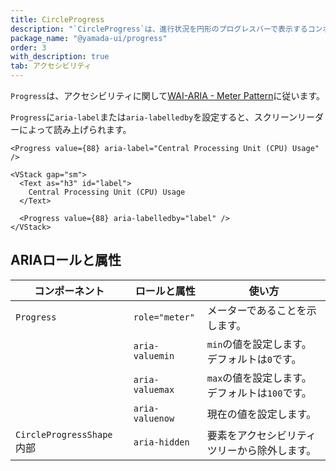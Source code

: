 ```yaml
---
title: CircleProgress
description: "`CircleProgress`は、進行状況を円形のプログレスバーで表示するコンポーネントです。"
package_name: "@yamada-ui/progress"
order: 3
with_description: true
tab: アクセシビリティ
---
```


`Progress`は、アクセシビリティに関して[WAI-ARIA - Meter Pattern](https://www.w3.org/WAI/ARIA/apg/patterns/meter/)に従います。

`Progress`に`aria-label`または`aria-labelledby`を設定すると、スクリーンリーダーによって読み上げられます。

```tsx live=false
<Progress value={88} aria-label="Central Processing Unit (CPU) Usage" />
```

```tsx live=false
<VStack gap="sm">
  <Text as="h3" id="label">
    Central Processing Unit (CPU) Usage
  </Text>

  <Progress value={88} aria-labelledby="label" />
</VStack>
```

## ARIAロールと属性

| コンポーネント                        | ロールと属性    | 使い方                                         |
| ------------------------------------- | --------------- | ---------------------------------------------- |
| `Progress`                            | `role="meter"`  | メーターであることを示します。                 |
|                                       | `aria-valuemin` | `min`の値を設定します。デフォルトは`0`です。   |
|                                       | `aria-valuemax` | `max`の値を設定します。デフォルトは`100`です。 |
|                                       | `aria-valuenow` | 現在の値を設定します。                         |
| `CircleProgressShape` <Tag>内部</Tag> | `aria-hidden`   | 要素をアクセシビリティツリーから除外します。   |
